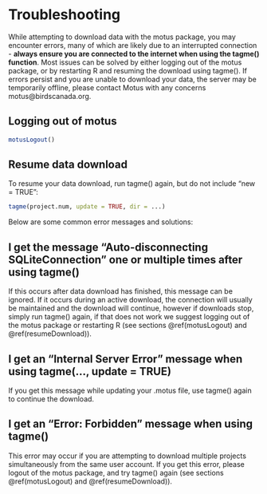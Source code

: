 # Troubleshooting
While attempting to download data with the motus package, you may encounter errors, many of which are likely due to an interrupted connection - **always ensure you are connected to the internet when using the tagme() function**.  Most issues can be solved by either logging out of the motus package, or by restarting R and resuming the download using tagme(). If errors persist and you are unable to download your data, the server may be temporarily offline, please contact Motus with any concerns motus@birdscanada.org.

## Logging out of motus {#motusLogout}
```r
motusLogout()
```
## Resume data download {#resumeDownload}
To resume your data download, run tagme() again, but do not include "new = TRUE":
```r
tagme(project.num, update = TRUE, dir = ...)
```

Below are some common error messages and solutions:

## I get the message "Auto-disconnecting SQLiteConnection" one or multiple times after using tagme()

If this occurs after data download has finished, this message can be ignored. If it occurs during an active download, the connection will usually be maintained and the download will continue, however if downloads stop, simply run tagme() again, if that does not work we suggest logging out of the motus package or restarting R (see sections \@ref(motusLogout) and \@ref(resumeDownload)).

## I get an "Internal Server Error" message when using tagme(..., update = TRUE)
If you get this message while updating your .motus file, use tagme() again to continue the download.

## I get an "Error: Forbidden" message when using tagme()
This error may occur if you are attempting to download multiple projects simultaneously from the same user account. If you get this error, please logout of the motus package, and try tagme() again (see sections \@ref(motusLogout) and \@ref(resumeDownload)).